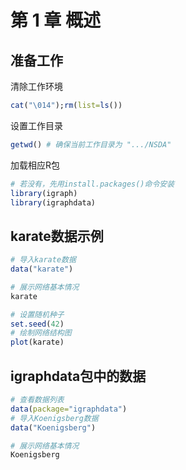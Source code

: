 # 第 1 章 概述

## 准备工作

清除工作环境

```r
cat("\014");rm(list=ls())
```

设置工作目录

```r
getwd() # 确保当前工作目录为 ".../NSDA"
```

加载相应R包

```r
# 若没有，先用install.packages()命令安装
library(igraph)
library(igraphdata)
```

## karate数据示例

```r
# 导入karate数据
data("karate")
```

```r
# 展示网络基本情况
karate
```

```r
# 设置随机种子
set.seed(42)
# 绘制网络结构图
plot(karate)
```

## igraphdata包中的数据

```r
# 查看数据列表
data(package="igraphdata")
# 导入Koenigsberg数据
data("Koenigsberg")
```

```r
# 展示网络基本情况
Koenigsberg
```


